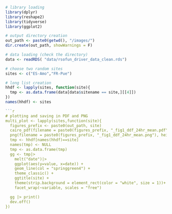 ```r
# library loading
library(dplyr)
library(reshape2)
library(tidyverse)
library(ggplot2)
```

```r
# output directory creation
out_path <- paste0(getwd(), "/images/")
dir.create(out_path, showWarnings = F)
```

```r
# data loading (check the directory)
data <- readRDS( "data/rsofun_driver_data_clean.rds")

# choose two random sites
sites <- c("ES-Amo","FR-Pue")

# long list creation
hhdf <- lapply(sites, function(site){
  tmp <- as.data.frame(data[data$sitename == site,][[4]])
})
names(hhdf) <- sites

```r
# plotting and saving in PDF and PNG
multi_plot <- lapply(sites,function(site){
  figures_prefix <- paste0(out_path, site)
  cairo_pdf(filename = paste0(figures_prefix, "_fig1_ddf_24hr_mean.pdf"))
  png(filename = paste0(figures_prefix, "_fig1_ddf_24hr_mean.png"), height=700*3, width=700*3, res = 300)
  tmp <- hhdf[names(hhdf)==site]
  names(tmp) <- NULL
  tmp <- as.data.frame(tmp)
  gg <- tmp|>
    melt("date")|>
    ggplot(aes(y=value, x=date)) +
    geom_line(col = "springgreen4") +
    theme_classic() +
    ggtitle(site) +
    theme(strip.background = element_rect(color = "white", size = 1))+
    facet_wrap(~variable, scales = "free")

  gg |> print()
  dev.off()
})
```
